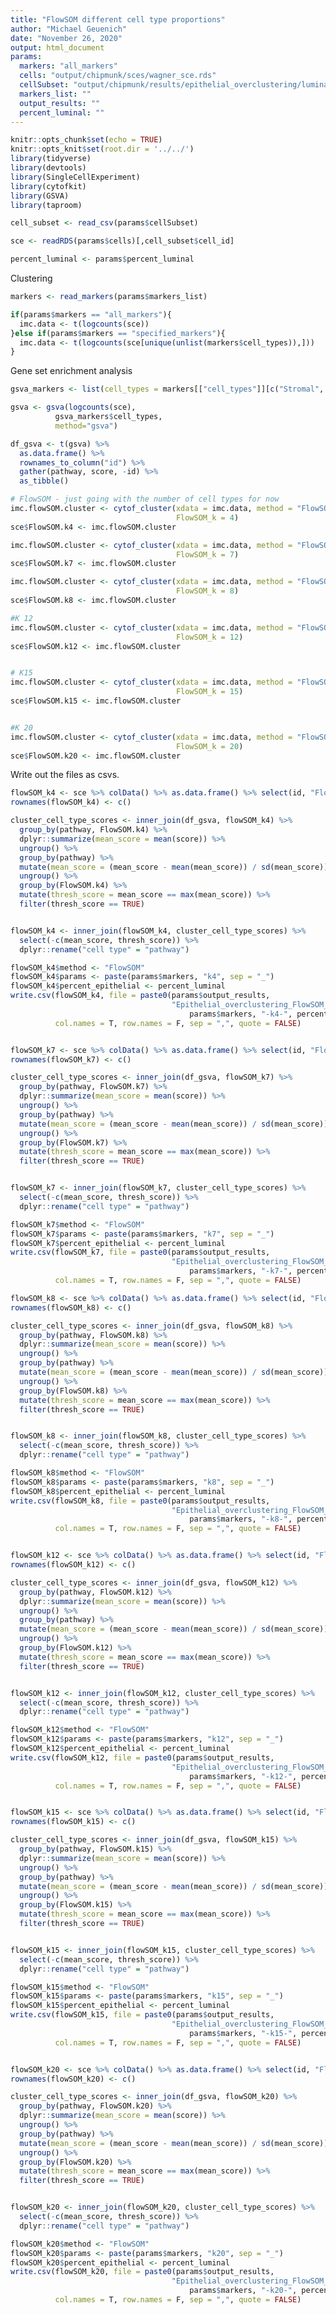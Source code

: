 ```yaml
---
title: "FlowSOM different cell type proportions"
author: "Michael Geuenich"
date: "November 26, 2020"
output: html_document
params:
  markers: "all_markers"
  cells: "output/chipmunk/sces/wagner_sce.rds"
  cellSubset: "output/chipmunk/results/epithelial_overclustering/luminal_20.csv" 
  markers_list: ""
  output_results: ""
  percent_luminal: ""
---
```


```r
knitr::opts_chunk$set(echo = TRUE)
knitr::opts_knit$set(root.dir = '../../')
library(tidyverse)
library(devtools)
library(SingleCellExperiment)
library(cytofkit)
library(GSVA)
library(taproom)
```



```r
cell_subset <- read_csv(params$cellSubset)

sce <- readRDS(params$cells)[,cell_subset$cell_id]

percent_luminal <- params$percent_luminal
```

Clustering
```r
markers <- read_markers(params$markers_list)

if(params$markers == "all_markers"){
  imc.data <- t(logcounts(sce))
}else if(params$markers == "specified_markers"){  
  imc.data <- t(logcounts(sce[unique(unlist(markers$cell_types)),]))
}
```

Gene set enrichment analysis
```r
gsva_markers <- list(cell_types = markers[["cell_types"]][c("Stromal", "T cells", "Epithelial (luminal)", "Macrophage")], cell_states = "")

gsva <- gsva(logcounts(sce),
          gsva_markers$cell_types,
          method="gsva")

df_gsva <- t(gsva) %>% 
  as.data.frame() %>% 
  rownames_to_column("id") %>% 
  gather(pathway, score, -id) %>% 
  as_tibble()
```

```r
# FlowSOM - just going with the number of cell types for now
imc.flowSOM.cluster <- cytof_cluster(xdata = imc.data, method = "FlowSOM",
                                     FlowSOM_k = 4)
sce$FlowSOM.k4 <- imc.flowSOM.cluster

imc.flowSOM.cluster <- cytof_cluster(xdata = imc.data, method = "FlowSOM",
                                     FlowSOM_k = 7)
sce$FlowSOM.k7 <- imc.flowSOM.cluster

imc.flowSOM.cluster <- cytof_cluster(xdata = imc.data, method = "FlowSOM",
                                     FlowSOM_k = 8)
sce$FlowSOM.k8 <- imc.flowSOM.cluster

#K 12
imc.flowSOM.cluster <- cytof_cluster(xdata = imc.data, method = "FlowSOM",
                                     FlowSOM_k = 12)
sce$FlowSOM.k12 <- imc.flowSOM.cluster


# K15
imc.flowSOM.cluster <- cytof_cluster(xdata = imc.data, method = "FlowSOM",
                                     FlowSOM_k = 15)
sce$FlowSOM.k15 <- imc.flowSOM.cluster


#K 20
imc.flowSOM.cluster <- cytof_cluster(xdata = imc.data, method = "FlowSOM",
                                     FlowSOM_k = 20)
sce$FlowSOM.k20 <- imc.flowSOM.cluster
```



Write out the files as csvs.
```r
flowSOM_k4 <- sce %>% colData() %>% as.data.frame() %>% select(id, "FlowSOM.k4")
rownames(flowSOM_k4) <- c()

cluster_cell_type_scores <- inner_join(df_gsva, flowSOM_k4) %>% 
  group_by(pathway, FlowSOM.k4) %>%
  dplyr::summarize(mean_score = mean(score)) %>% 
  ungroup() %>% 
  group_by(pathway) %>% 
  mutate(mean_score = (mean_score - mean(mean_score)) / sd(mean_score)) %>% 
  ungroup() %>% 
  group_by(FlowSOM.k4) %>% 
  mutate(thresh_score = mean_score == max(mean_score)) %>% 
  filter(thresh_score == TRUE)


flowSOM_k4 <- inner_join(flowSOM_k4, cluster_cell_type_scores) %>% 
  select(-c(mean_score, thresh_score)) %>% 
  dplyr::rename("cell type" = "pathway")

flowSOM_k4$method <- "FlowSOM"
flowSOM_k4$params <- paste(params$markers, "k4", sep = "_")
flowSOM_k4$percent_epithelial <- percent_luminal
write.csv(flowSOM_k4, file = paste0(params$output_results, 
                                    "Epithelial_overclustering_FlowSOM_clusters-",
                                        params$markers, "-k4-", percent_luminal, ".csv"),
          col.names = T, row.names = F, sep = ",", quote = FALSE)


flowSOM_k7 <- sce %>% colData() %>% as.data.frame() %>% select(id, "FlowSOM.k7")
rownames(flowSOM_k7) <- c()

cluster_cell_type_scores <- inner_join(df_gsva, flowSOM_k7) %>% 
  group_by(pathway, FlowSOM.k7) %>%
  dplyr::summarize(mean_score = mean(score)) %>% 
  ungroup() %>% 
  group_by(pathway) %>% 
  mutate(mean_score = (mean_score - mean(mean_score)) / sd(mean_score)) %>% 
  ungroup() %>% 
  group_by(FlowSOM.k7) %>% 
  mutate(thresh_score = mean_score == max(mean_score)) %>% 
  filter(thresh_score == TRUE)


flowSOM_k7 <- inner_join(flowSOM_k7, cluster_cell_type_scores) %>% 
  select(-c(mean_score, thresh_score)) %>% 
  dplyr::rename("cell type" = "pathway")

flowSOM_k7$method <- "FlowSOM"
flowSOM_k7$params <- paste(params$markers, "k7", sep = "_")
flowSOM_k7$percent_epithelial <- percent_luminal
write.csv(flowSOM_k7, file = paste0(params$output_results, 
                                    "Epithelial_overclustering_FlowSOM_clusters-",
                                        params$markers, "-k7-", percent_luminal, ".csv"),
          col.names = T, row.names = F, sep = ",", quote = FALSE)

flowSOM_k8 <- sce %>% colData() %>% as.data.frame() %>% select(id, "FlowSOM.k8")
rownames(flowSOM_k8) <- c()

cluster_cell_type_scores <- inner_join(df_gsva, flowSOM_k8) %>% 
  group_by(pathway, FlowSOM.k8) %>%
  dplyr::summarize(mean_score = mean(score)) %>% 
  ungroup() %>% 
  group_by(pathway) %>% 
  mutate(mean_score = (mean_score - mean(mean_score)) / sd(mean_score)) %>% 
  ungroup() %>% 
  group_by(FlowSOM.k8) %>% 
  mutate(thresh_score = mean_score == max(mean_score)) %>% 
  filter(thresh_score == TRUE)


flowSOM_k8 <- inner_join(flowSOM_k8, cluster_cell_type_scores) %>% 
  select(-c(mean_score, thresh_score)) %>% 
  dplyr::rename("cell type" = "pathway")

flowSOM_k8$method <- "FlowSOM"
flowSOM_k8$params <- paste(params$markers, "k8", sep = "_")
flowSOM_k8$percent_epithelial <- percent_luminal
write.csv(flowSOM_k8, file = paste0(params$output_results, 
                                    "Epithelial_overclustering_FlowSOM_clusters-",
                                        params$markers, "-k8-", percent_luminal, ".csv"),
          col.names = T, row.names = F, sep = ",", quote = FALSE)


flowSOM_k12 <- sce %>% colData() %>% as.data.frame() %>% select(id, "FlowSOM.k12")
rownames(flowSOM_k12) <- c()

cluster_cell_type_scores <- inner_join(df_gsva, flowSOM_k12) %>% 
  group_by(pathway, FlowSOM.k12) %>%
  dplyr::summarize(mean_score = mean(score)) %>% 
  ungroup() %>% 
  group_by(pathway) %>% 
  mutate(mean_score = (mean_score - mean(mean_score)) / sd(mean_score)) %>% 
  ungroup() %>% 
  group_by(FlowSOM.k12) %>% 
  mutate(thresh_score = mean_score == max(mean_score)) %>% 
  filter(thresh_score == TRUE)


flowSOM_k12 <- inner_join(flowSOM_k12, cluster_cell_type_scores) %>% 
  select(-c(mean_score, thresh_score)) %>% 
  dplyr::rename("cell type" = "pathway")

flowSOM_k12$method <- "FlowSOM"
flowSOM_k12$params <- paste(params$markers, "k12", sep = "_")
flowSOM_k12$percent_epithelial <- percent_luminal
write.csv(flowSOM_k12, file = paste0(params$output_results, 
                                    "Epithelial_overclustering_FlowSOM_clusters-",
                                        params$markers, "-k12-", percent_luminal, ".csv"),
          col.names = T, row.names = F, sep = ",", quote = FALSE)


flowSOM_k15 <- sce %>% colData() %>% as.data.frame() %>% select(id, "FlowSOM.k15")
rownames(flowSOM_k15) <- c()

cluster_cell_type_scores <- inner_join(df_gsva, flowSOM_k15) %>% 
  group_by(pathway, FlowSOM.k15) %>%
  dplyr::summarize(mean_score = mean(score)) %>% 
  ungroup() %>% 
  group_by(pathway) %>% 
  mutate(mean_score = (mean_score - mean(mean_score)) / sd(mean_score)) %>% 
  ungroup() %>% 
  group_by(FlowSOM.k15) %>% 
  mutate(thresh_score = mean_score == max(mean_score)) %>% 
  filter(thresh_score == TRUE)


flowSOM_k15 <- inner_join(flowSOM_k15, cluster_cell_type_scores) %>% 
  select(-c(mean_score, thresh_score)) %>% 
  dplyr::rename("cell type" = "pathway")

flowSOM_k15$method <- "FlowSOM"
flowSOM_k15$params <- paste(params$markers, "k15", sep = "_")
flowSOM_k15$percent_epithelial <- percent_luminal
write.csv(flowSOM_k15, file = paste0(params$output_results, 
                                    "Epithelial_overclustering_FlowSOM_clusters-",
                                        params$markers, "-k15-", percent_luminal, ".csv"),
          col.names = T, row.names = F, sep = ",", quote = FALSE)


flowSOM_k20 <- sce %>% colData() %>% as.data.frame() %>% select(id, "FlowSOM.k20")
rownames(flowSOM_k20) <- c()

cluster_cell_type_scores <- inner_join(df_gsva, flowSOM_k20) %>% 
  group_by(pathway, FlowSOM.k20) %>%
  dplyr::summarize(mean_score = mean(score)) %>% 
  ungroup() %>% 
  group_by(pathway) %>% 
  mutate(mean_score = (mean_score - mean(mean_score)) / sd(mean_score)) %>% 
  ungroup() %>% 
  group_by(FlowSOM.k20) %>% 
  mutate(thresh_score = mean_score == max(mean_score)) %>% 
  filter(thresh_score == TRUE)


flowSOM_k20 <- inner_join(flowSOM_k20, cluster_cell_type_scores) %>% 
  select(-c(mean_score, thresh_score)) %>% 
  dplyr::rename("cell type" = "pathway")

flowSOM_k20$method <- "FlowSOM"
flowSOM_k20$params <- paste(params$markers, "k20", sep = "_")
flowSOM_k20$percent_epithelial <- percent_luminal
write.csv(flowSOM_k20, file = paste0(params$output_results, 
                                    "Epithelial_overclustering_FlowSOM_clusters-",
                                        params$markers, "-k20-", percent_luminal, ".csv"),
          col.names = T, row.names = F, sep = ",", quote = FALSE)

```

